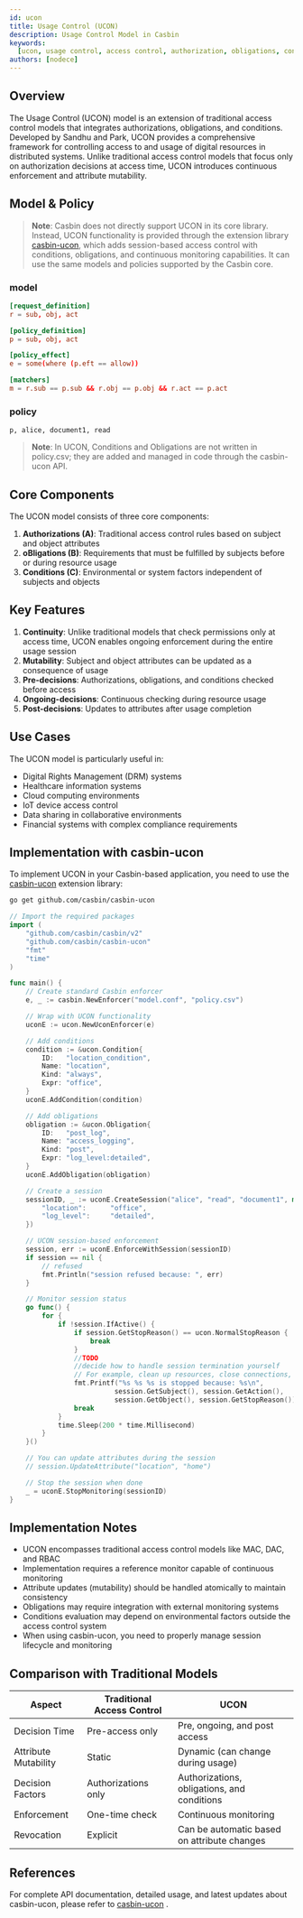 ```yaml
---
id: ucon
title: Usage Control (UCON)
description: Usage Control Model in Casbin
keywords:
  [ucon, usage control, access control, authorization, obligations, conditions]
authors: [nodece]
---
```


## Overview

The Usage Control (UCON) model is an extension of traditional access control models that integrates authorizations, obligations, and conditions. Developed by Sandhu and Park, UCON provides a comprehensive framework for controlling access to and usage of digital resources in distributed systems. Unlike traditional access control models that focus only on authorization decisions at access time, UCON introduces continuous enforcement and attribute mutability.

## Model & Policy

> **Note**: Casbin does not directly support UCON in its core library. Instead, UCON functionality is provided through the extension library [casbin-ucon](https://github.com/casbin/casbin-ucon), which adds session-based access control with conditions, obligations, and continuous monitoring capabilities. It can use the same models and policies supported by the Casbin core.

### model

```conf
[request_definition]
r = sub, obj, act

[policy_definition]
p = sub, obj, act

[policy_effect]
e = some(where (p.eft == allow))

[matchers]
m = r.sub == p.sub && r.obj == p.obj && r.act == p.act
```

### policy

```csv
p, alice, document1, read
```

> **Note**: In UCON, Conditions and Obligations are not written in policy.csv; they are added and managed in code through the casbin-ucon API.

## Core Components

The UCON model consists of three core components:

1. **Authorizations (A)**: Traditional access control rules based on subject and object attributes
2. **oBligations (B)**: Requirements that must be fulfilled by subjects before or during resource usage
3. **Conditions (C)**: Environmental or system factors independent of subjects and objects

## Key Features

1. **Continuity**: Unlike traditional models that check permissions only at access time, UCON enables ongoing enforcement during the entire usage session
2. **Mutability**: Subject and object attributes can be updated as a consequence of usage
3. **Pre-decisions**: Authorizations, obligations, and conditions checked before access
4. **Ongoing-decisions**: Continuous checking during resource usage
5. **Post-decisions**: Updates to attributes after usage completion

## Use Cases

The UCON model is particularly useful in:

- Digital Rights Management (DRM) systems
- Healthcare information systems
- Cloud computing environments
- IoT device access control
- Data sharing in collaborative environments
- Financial systems with complex compliance requirements

## Implementation with casbin-ucon

To implement UCON in your Casbin-based application, you need to use the [casbin-ucon](https://github.com/casbin/casbin-ucon) extension library:

```bash
go get github.com/casbin/casbin-ucon
```

```go
// Import the required packages
import (
    "github.com/casbin/casbin/v2"
    "github.com/casbin/casbin-ucon"
    "fmt"
    "time"
)

func main() {
    // Create standard Casbin enforcer
    e, _ := casbin.NewEnforcer("model.conf", "policy.csv")

    // Wrap with UCON functionality
    uconE := ucon.NewUconEnforcer(e)

    // Add conditions
    condition := &ucon.Condition{
        ID:   "location_condition",
        Name: "location",
        Kind: "always",
        Expr: "office",
    }
    uconE.AddCondition(condition)

    // Add obligations
    obligation := &ucon.Obligation{
        ID:   "post_log",
        Name: "access_logging",
        Kind: "post",
        Expr: "log_level:detailed",
    }
    uconE.AddObligation(obligation)

    // Create a session
    sessionID, _ := uconE.CreateSession("alice", "read", "document1", map[string]interface{}{
        "location":      "office",
        "log_level":     "detailed",
    })

    // UCON session-based enforcement
    session, err := uconE.EnforceWithSession(sessionID)
    if session == nil {
        // refused
        fmt.Println("session refused because: ", err)
    }

    // Monitor session status
    go func() {
        for {
            if !session.IfActive() {
                if session.GetStopReason() == ucon.NormalStopReason {
                    break
                }
                //TODO
                //decide how to handle session termination yourself
                // For example, clean up resources, close connections, write logs, notify the frontend, etc.
                fmt.Printf("%s %s %s is stopped because: %s\n",
                          session.GetSubject(), session.GetAction(),
                          session.GetObject(), session.GetStopReason())
                break
            }
            time.Sleep(200 * time.Millisecond)
        }
    }()

    // You can update attributes during the session
    // session.UpdateAttribute("location", "home")

    // Stop the session when done
    _ = uconE.StopMonitoring(sessionID)
}
```

## Implementation Notes

- UCON encompasses traditional access control models like MAC, DAC, and RBAC
- Implementation requires a reference monitor capable of continuous monitoring
- Attribute updates (mutability) should be handled atomically to maintain consistency
- Obligations may require integration with external monitoring systems
- Conditions evaluation may depend on environmental factors outside the access control system
- When using casbin-ucon, you need to properly manage session lifecycle and monitoring

## Comparison with Traditional Models

| Aspect               | Traditional Access Control | UCON                                        |
| -------------------- | -------------------------- | ------------------------------------------- |
| Decision Time        | Pre-access only            | Pre, ongoing, and post access               |
| Attribute Mutability | Static                     | Dynamic (can change during usage)           |
| Decision Factors     | Authorizations only        | Authorizations, obligations, and conditions |
| Enforcement          | One-time check             | Continuous monitoring                       |
| Revocation           | Explicit                   | Can be automatic based on attribute changes |

## References

For complete API documentation, detailed usage, and latest updates about casbin-ucon, please refer to [casbin-ucon](https://github.com/casbin/casbin-ucon) .
